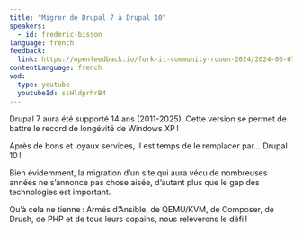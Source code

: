 ```yaml
---
title: "Migrer de Drupal 7 à Drupal 10"
speakers:
  - id: frederic-bisson
language: french
feedback:
  link: https://openfeedback.io/fork-it-community-rouen-2024/2024-06-07/ihUCoRfc4cjbOKdLP6ng
contentLanguage: french
vod:
  type: youtube
  youtubeId: ssHldprhrB4
---
```


Drupal 7 aura été supporté 14 ans (2011-2025). Cette version se permet de battre le record de longévité de Windows XP !

Après de bons et loyaux services, il est temps de le remplacer par… Drupal 10 !

Bien évidemment, la migration d’un site qui aura vécu de nombreuses années ne s’annonce pas chose aisée, d’autant plus que le gap des technologies est important.

Qu’à cela ne tienne : Armés d’Ansible, de QEMU/KVM, de Composer, de Drush, de PHP et de tous leurs copains, nous relèverons le défi !
